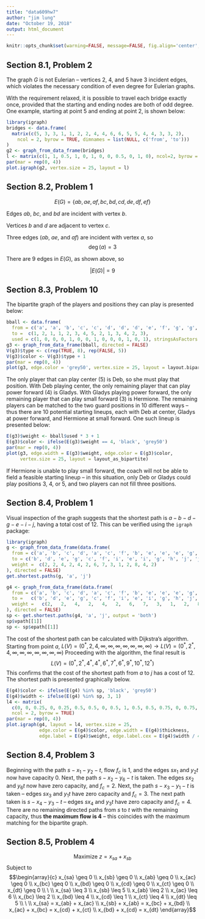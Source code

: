 ```yaml
---
title: "data609hw7"
author: "jim lung"
date: "October 19, 2018"
output: html_document
---
```


```r
knitr::opts_chunk$set(warning=FALSE, message=FALSE, fig.align='center', comment=NA, echo=FALSE)
```

## Section 8.1, Problem 2
The graph $G$ is not Eulerian -- vertices 2, 4, and 5 have 3 incident edges, which violates the necessary condition of even degree for Eulerian graphs.

With the requirement relaxed, it is possible to travel each bridge exactly once, provided that the starting and ending nodes are both of odd degree.  One example, starting at point 5 and ending at point 2, is shown below:

```r
library(igraph)
bridges <- data.frame(
  matrix(c(5, 3, 3, 1, 1, 2, 2, 4, 4, 6, 6, 5, 5, 4, 4, 3, 3, 2),
    ncol = 2, byrow = TRUE, dimnames = list(NULL, c('from', 'to')))
)
g2 <- graph_from_data_frame(bridges)
l <- matrix(c(1, 1, 0.5, 1, 0, 1, 0, 0, 0.5, 0, 1, 0), ncol=2, byrow = TRUE)
par(mar = rep(0, 4))
plot.igraph(g2, vertex.size = 25, layout = l)
```



## Section 8.2, Problem 1
$$E(G) = \{ ab, ae, af, bc, bd, cd, de, df, ef \}$$

Edges $ab$, $bc$, and $bd$ are incident with vertex $b$.

Vertices $b$ and $d$ are adjacent to vertex $c$.

Three edges ($ab$, $ae$, and $af$) are incident with vertex $a$, so $$\deg(a) = 3$$

There are 9 edges in $E(G)$, as shown above, so

$$|E(G)| = 9$$


\newpage
## Section 8.3, Problem 10
The bipartite graph of the players and positions they can play is presented below:
```r
bball <- data.frame(
  from = c('a', 'a', 'b', 'c', 'c', 'd', 'd', 'd', 'e', 'f', 'g', 'g', 'h', 'h'),
  to =  c(1, 2, 1, 1, 2, 3, 4, 5, 2, 1, 3, 4, 2, 3), 
  used = c(1, 0, 0, 0, 1, 0, 0, 1, 0, 0, 0, 1, 0, 1), stringsAsFactors = FALSE)
g3 <- graph_from_data_frame(bball, directed = FALSE)
V(g3)$type <- c(rep(TRUE, 8), rep(FALSE, 5))
V(g3)$color <- V(g3)$type + 1
par(mar = rep(0, 4))
plot(g3, edge.color = 'grey50', vertex.size = 25, layout = layout.bipartite)
```

The only player that can play center (5) is Deb, so she must play that position.  With Deb playing center, the only remaining player that can play power forward (4) is Gladys.  With Gladys playing power forward, the only remaining player that can play small forward (3) is Hermione.  The remaining players can be matched to the two guard positions in 10 different ways -- thus there are 10 potential starting lineups, each with Deb at center, Gladys at power forward, and Hermione at small forward.  One such lineup is presented below:

```r
E(g3)$weight <- bball$used * 3 + 1
E(g3)$color <- ifelse(E(g3)$weight == 4, 'black', 'grey50')
par(mar = rep(0, 4))
plot(g3, edge.width = E(g3)$weight, edge.color = E(g3)$color,
     vertex.size = 25, layout = layout_as_bipartite)
```

If Hermione is unable to play small forward, the coach will not be able to field a feasible starting lineup -- in this situation, only Deb or Gladys could play positions 3, 4, or 5, and two players can not fill three positions.


\newpage
## Section 8.4, Problem 1
Visual inspection of the graph suggests that the shortest path is $a-b-d-g-e-i-j$, having a total cost of 12.  This can be verified using the `igraph` package:
```r
library(igraph)
g <- graph_from_data_frame(data.frame(
  from = c('a', 'b', 'c', 'd', 'a', 'c', 'f', 'b', 'e', 'e', 'e', 'g', 'h', 'i'),
  to = c('b', 'd', 'e', 'g', 'c', 'f', 'i', 'e', 'i', 'g', 'h', 'j', 'j', 'j'),
  weight =  c(2, 2, 4, 2, 4, 2, 6, 7, 3, 1, 2, 8, 4, 2)
), directed = FALSE)
get.shortest.paths(g, 'a', 'j')
```

```r
g4 <- graph_from_data_frame(data.frame(
  from = c('a', 'b', 'c', 'd', 'a', 'c', 'f', 'b', 'e', 'e', 'e', 'g', 'h', 'i'),
  to =   c('b', 'd', 'e', 'g', 'c', 'f', 'i', 'e', 'i', 'g', 'h', 'j', 'j', 'j'),
  weight =   c(2,   2,   4,   2,   4,   2,   6,   7,   3,   1,   2,   8,   4,   2)
), directed = FALSE)
sp <- get.shortest.paths(g4, 'a', 'j', output = 'both')
sp$vpath[[1]]
sp <- sp$epath[[1]]
```


\vspace{2em}
The cost of the shortest path can be calculated with Dijkstra's algorithm.  Starting from point $a$, $L(V) = (0^*, 2, 4, \infty, \infty, \infty, \infty, \infty, \infty, \infty) \rightarrow L(V) = (0^*, 2^*, 4, \infty, \infty, \infty, \infty, \infty, \infty, \infty)$
Proceeding with the algorithm, the final result is
$$L(V) = (0^*, 2^*, 4^*, 4^*, 6^*, 7^*, 6^*, 9^*, 10^*, 12^*)$$
This confirms that the cost of the shortest path from $a$ to $j$ has a cost of 12.
The shortest path is presented graphically below.
```r
E(g4)$color <- ifelse(E(g4) %in% sp, 'black', 'grey50')
E(g4)$width <- ifelse(E(g4) %in% sp, 3, 1)
l4 <- matrix(
  c(0, 0, 0.25, 0, 0.25, 0.5, 0.5, 0, 0.5, 1, 0.5, 0.5, 0.75, 0, 0.75, 0.5, 0.75, 1, 1, 0.5),
  ncol = 2, byrow = TRUE)
par(mar = rep(0, 4))
plot.igraph(g4, layout = l4, vertex.size = 25,
            edge.color = E(g4)$color, edge.width = E(g4)$thickness,
            edge.label = E(g4)$weight, edge.label.cex = E(g4)$width / 4 + 0.75)
```
\newpage
## Section 8.4, Problem 3
Beginning with the path $s-x_1-y_2-t$, flow $f_c$ is 1, and the edges $sx_1$ and $y_2t$ now have capacity 0.  Next, the path $s-x_2-y_6-t$ is taken.  The edges $sx_2$ and $y_6t$ now have zero capacity, and $f_c = 2$.  Next, the path $s-x_3-y_1-t$ is taken -- edges $sx_3$ and $y_1t$ have zero capacity and $f_c=3$.  The next path taken is $s-x_4-y_3-t$ -- edges $sx_4$ and $y_3t$ have zero capacity and $f_c=4$.  There are no remaining directed paths from $s$ to $t$ with the remaining capacity, thus **the maximum flow is 4** -- this coincides with the maximum matching for the bipartite graph.



## Section 8.5, Problem 4
$$\textrm{Maximize }z = x_{sa} + x_{sb}$$
Subject to
$$\begin{array}{c}
x_{sa} \geq 0 \\
x_{sb} \geq 0 \\
x_{ab} \geq 0 \\
x_{ac} \geq 0 \\
x_{bc} \geq 0 \\
x_{bd} \geq 0 \\
x_{cd} \geq 0 \\
x_{ct} \geq 0 \\
x_{dt} \geq 0 \\
\ \\
x_{sa} \leq 3 \\
x_{sb} \leq 5 \\
x_{ab} \leq 2 \\
x_{ac} \leq 6 \\
x_{bc} \leq 2 \\
x_{bd} \leq 4 \\
x_{cd} \leq 1 \\
x_{ct} \leq 4 \\
x_{dt} \leq 5 \\
\ \\
x_{sa} = x_{ab} + x_{ac} \\
x_{sb} + x_{ab} = x_{bc} + x_{bd} \\
x_{ac} + x_{bc} = x_{cd} + x_{ct} \\
x_{bd} + x_{cd} = x_{dt}
\end{array}$$